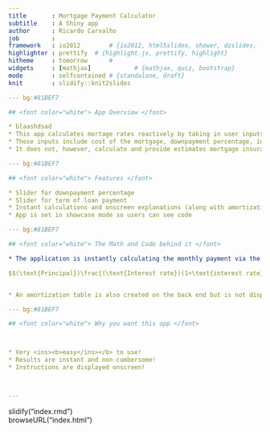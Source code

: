 ```yaml
--- 
title       : Mortgage Payment Calculator
subtitle    : A Shiny app
author      : Ricardo Carvalho
job         : 
framework   : io2012        # {io2012, html5slides, shower, dzslides, ...}
highlighter : prettify  # {highlight.js, prettify, highlight}
hitheme     : tomorrow      # 
widgets     : [mathjax]            # {mathjax, quiz, bootstrap}
mode        : selfcontained # {standalone, draft}
knit        : slidify::knit2slides

--- bg:#81BEF7

## <font color="white"> App Overview </font>

* blaashdsad
* This app calculates mortage rates reactively by taking in user inputs
* These inputs include cost of the mortgage, downpayment percentage, interest rate and term of the mortgage loan
* It does not, however, calculate and provide estimates mortgage insurance, real estate taxes, or homeowner's insurance

--- bg:#81BEF7

## <font color="white"> Features </font>

* Slider for downpayment percentage
* Slider for term of loan payment
* Instant calculations and onscreen explanations (along with amortization equation)
* App is set in showcase mode so users can see code

--- bg:#81BEF7

## <font color="white"> The Math and Code behind it </font>

* The application is instantly calculating the monthly payment via the following formula:

$$(\text{Principal})\frac{(\text{Interest rate})(1+\text{interest rate})^\text{Term}}{(1+\text{interest rate})^\text{Term}-1}$$


* An amortization table is also created on the back end but is not displayed so the results can remain streamlined

--- bg:#81BEF7

## <font color="white"> Why you want this app </font>



* Very <ins><b>easy</ins></b> to use!
* Results are instant and non-cumbersome!
* Instructions are displayed onscreen!



---
```


slidify("index.rmd")  
browseURL("index.html")